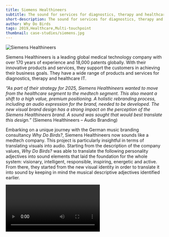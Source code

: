 ```yaml
---
title: Siemens Healthineers
subtitle: The sound for services for diagnostics, therapy and healthcare IT.
short-description: The sound for services for diagnostics, therapy and healthcare IT.
author: Why Do Birds
tags: 2019,Healthcare,Multi-touchpoint
thumbnail: case-studies/siemens.jpg
---
```


![Siemens Healthineers](case-studies/siemens.jpg)

Siemens Healthineers is a leading global medical technology company with over 170 years of experience and 18,000 patents globally. With their innovative products and services, they support the customers in achieving their business goals. They have a wide range of products and services for diagnostics, therapy and healthcare IT.

*“As part of their strategy for 2025, Siemens Healthineers wanted to move from the healthcare segment to the medtech segment. This also meant a shift to a high value, premium positioning. A holistic rebranding process, including an audio expression for the brand, needed to be developed.*
*The new visual brand design has a strong impact on the perception of the Siemens Healthineers brand. A sound was sought that would best translate this design.”*
(Siemens Healthineers – Audio Branding)

Embarking on a unique journey with the German music branding consultancy *Why Do Birds?*, Siemens Healthineers now sounds like a medtech company.
This project is particularly insightful in terms of translating visuals into audio. Starting from the description of the company values, *Why Do Birds?* was able to translate the following personality adjectives into sound elements that laid the foundation for the whole system: visionary, intelligent, responsible, inspiring, energetic and active. From there, they started from the new visual identity in order to translate it into sound by keeping in mind the musical descriptive adjectives identified earlier.

<Video url="https://vimeo.com/426953076"/>

The dot matrix that is part of the brand logo was translated into a forward moving triplet beat, the wordmark was pictured on a piano and each letter that corresponded to a musical note was played and recorded. The letters that weren’t related to a specific musical note were transformed into a digital heartbeat. Putting all of this together, the sound logo was derived.

Another interesting element of this identity is the dot pulse. It is an attention grabbing sound that element that embeds the Fibonacci sequence into a very peculiar low-to-high and high-to-low music scale system

<AudioGrid>
  <Audio url="dotpulse.mp3"  title="Dot-pulse">
  </Audio>
</AudioGrid>

Then a full package for events was developed, including music for going on stage, gongs, PA and event soundscape. Other sonic assets were also developed, such as ringtones and a very peculiar package for Health music destined to be used with medical devices across the globe. And, for the first time, Why Do Birds? also innovated the delivery process by creating ad-hoc software for the company.

<AudioGrid>
  <Audio title="Gong" url="gong.mp3"></Audio>
  <Audio title="Ringtone" url="ringtone.mp3"></Audio>
  <Audio title="Health music" url="healthmusic.mp3"></Audio>
</AudioGrid>

<Quote>
  “A complete technological innovation was the introduction of an easy-to-use software that allows employees to produce their own on-brand soundtracks, ensuring consistency and brand recognition.”
</Quote>

Siemens Healthineers is another example of a well-rounded, holistic music branding 2.0 process that ensures recognizability and goes beyond the classic advertising music by solving real challenges for the brand and its applications.
